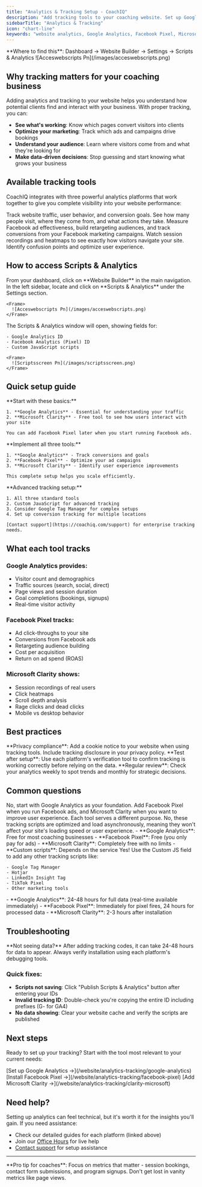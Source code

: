 ```yaml
---
title: "Analytics & Tracking Setup - CoachIQ"
description: "Add tracking tools to your coaching website. Set up Google Analytics, Facebook Pixel, and Microsoft Clarity to understand visitor behavior and optimize marketing."
sidebarTitle: "Analytics & Tracking"
icon: "chart-line"
keywords: "website analytics, Google Analytics, Facebook Pixel, Microsoft Clarity, tracking setup, CoachIQ analytics"
---
```


<Info>
  **Where to find this**: Dashboard → Website Builder → Settings → Scripts & Analytics
</Info>

<Frame>
  ![Acceswebscripts Pn](/images/acceswebscripts.png)
</Frame>

## Why tracking matters for your coaching business

Adding analytics and tracking to your website helps you understand how potential clients find and interact with your business. With proper tracking, you can:

- **See what's working**: Know which pages convert visitors into clients
- **Optimize your marketing**: Track which ads and campaigns drive bookings
- **Understand your audience**: Learn where visitors come from and what they're looking for
- **Make data-driven decisions**: Stop guessing and start knowing what grows your business

## Available tracking tools

CoachIQ integrates with three powerful analytics platforms that work together to give you complete visibility into your website performance:

<CardGroup cols={3}>
  <Card title="Google Analytics" icon="google" href="/website/analytics-tracking/google-analytics">
    Track website traffic, user behavior, and conversion goals. See how many people visit, where they come from, and what actions they take.
  </Card>
  <Card title="Facebook Pixel" icon="facebook" href="/website/analytics-tracking/facebook-pixel">
    Measure Facebook ad effectiveness, build retargeting audiences, and track conversions from your Facebook marketing campaigns.
  </Card>
  <Card title="Microsoft Clarity" icon="microsoft" href="/website/analytics-tracking/clarity-microsoft">
    Watch session recordings and heatmaps to see exactly how visitors navigate your site. Identify confusion points and optimize user experience.
  </Card>
</CardGroup>

## How to access Scripts & Analytics

<Steps>
  <Step title="Navigate to Website Builder">
    From your dashboard, click on **Website Builder** in the main navigation.
  </Step>
  <Step title="Open Settings panel">
    In the left sidebar, locate and click on **Scripts & Analytics** under the Settings section.

    <Frame>
      ![Acceswebscripts Pn](/images/acceswebscripts.png)
    </Frame>
  </Step>
  <Step title="View the Scripts & Analytics modal">
    The Scripts & Analytics window will open, showing fields for:

    - Google Analytics ID
    - Facebook Analytics (Pixel) ID
    - Custom JavaScript scripts

    <Frame>
      ![Scriptsscreen Pn](/images/scriptsscreen.png)
    </Frame>
  </Step>
</Steps>

## Quick setup guide

<Tabs>
  <Tab title="For New Coaches">
    **Start with these basics:**

    1. **Google Analytics** - Essential for understanding your traffic
    2. **Microsoft Clarity** - Free tool to see how users interact with your site

    You can add Facebook Pixel later when you start running Facebook ads.
  </Tab>
  <Tab title="For Growing Businesses">
    **Implement all three tools:**

    1. **Google Analytics** - Track conversions and goals
    2. **Facebook Pixel** - Optimize your ad campaigns
    3. **Microsoft Clarity** - Identify user experience improvements

    This complete setup helps you scale efficiently.
  </Tab>
  <Tab title="For Facilities">
    **Advanced tracking setup:**

    1. All three standard tools
    2. Custom JavaScript for advanced tracking
    3. Consider Google Tag Manager for complex setups
    4. Set up conversion tracking for multiple locations

    [Contact support](https://coachiq.com/support) for enterprise tracking needs.
  </Tab>
</Tabs>

## What each tool tracks

### Google Analytics provides:

- Visitor count and demographics
- Traffic sources (search, social, direct)
- Page views and session duration
- Goal completions (bookings, signups)
- Real-time visitor activity

### Facebook Pixel tracks:

- Ad click-throughs to your site
- Conversions from Facebook ads
- Retargeting audience building
- Cost per acquisition
- Return on ad spend (ROAS)

### Microsoft Clarity shows:

- Session recordings of real users
- Click heatmaps
- Scroll depth analysis
- Rage clicks and dead clicks
- Mobile vs desktop behavior

## Best practices

<Tip>
  **Privacy compliance**: Add a cookie notice to your website when using tracking tools. Include tracking disclosure in your privacy policy.
</Tip>

<Tip>
  **Test after setup**: Use each platform's verification tool to confirm tracking is working correctly before relying on the data.
</Tip>

<Tip>
  **Regular review**: Check your analytics weekly to spot trends and monthly for strategic decisions.
</Tip>

## Common questions

<AccordionGroup>
  <Accordion title="Do I need all three tracking tools?">
    No, start with Google Analytics as your foundation. Add Facebook Pixel when you run Facebook ads, and Microsoft Clarity when you want to improve user experience. Each tool serves a different purpose.
  </Accordion>
  <Accordion title="Will tracking slow down my website?">
    No, these tracking scripts are optimized and load asynchronously, meaning they won't affect your site's loading speed or user experience.
  </Accordion>
  <Accordion title="Is tracking free?">
    - **Google Analytics**: Free for most coaching businesses
    - **Facebook Pixel**: Free (you only pay for ads)
    - **Microsoft Clarity**: Completely free with no limits
    - **Custom scripts**: Depends on the service
  </Accordion>
  <Accordion title="Can I add other tracking tools?">
    Yes! Use the Custom JS field to add any other tracking scripts like:

    - Google Tag Manager
    - Hotjar
    - LinkedIn Insight Tag
    - TikTok Pixel
    - Other marketing tools
  </Accordion>
  <Accordion title="How long before I see data?">
    - **Google Analytics**: 24-48 hours for full data (real-time available immediately)
    - **Facebook Pixel**: Immediately for pixel fires, 24 hours for processed data
    - **Microsoft Clarity**: 2-3 hours after installation
  </Accordion>
</AccordionGroup>

## Troubleshooting

<Warning>
  **Not seeing data?** After adding tracking codes, it can take 24-48 hours for data to appear. Always verify installation using each platform's debugging tools.
</Warning>

### Quick fixes:

- **Scripts not saving**: Click "Publish Scripts & Analytics" button after entering your IDs
- **Invalid tracking ID**: Double-check you're copying the entire ID including prefixes (G- for GA4)
- **No data showing**: Clear your website cache and verify the scripts are published

## Next steps

Ready to set up your tracking? Start with the tool most relevant to your current needs:

<Steps>
  <Step title="Basic website analytics">
    [Set up Google Analytics →](/website/analytics-tracking/google-analytics)
  </Step>
  <Step title="Facebook advertising">
    [Install Facebook Pixel →](/website/analytics-tracking/facebook-pixel)
  </Step>
  <Step title="User behavior insights">
    [Add Microsoft Clarity →](/website/analytics-tracking/clarity-microsoft)
  </Step>
</Steps>

## Need help?

Setting up analytics can feel technical, but it's worth it for the insights you'll gain. If you need assistance:

- Check our detailed guides for each platform (linked above)
- Join our [Office Hours](https://coachiq.com/office-hours) for live help
- [Contact support](https://coachiq.com/support) for setup assistance

---

<Note>
  **Pro tip for coaches**: Focus on metrics that matter - session bookings, contact form submissions, and program signups. Don't get lost in vanity metrics like page views.
</Note>